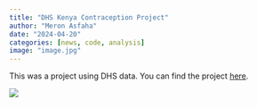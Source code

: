 ```yaml
---
title: "DHS Kenya Contraception Project"
author: "Meron Asfaha"
date: "2024-04-20"
categories: [news, code, analysis]
image: "image.jpg"
---
```


This was a project using DHS data. You can find the project [here](file:///Users/meronasfaha/Documents/GitHub/asfahamd.github.io/posts/FinalProject_KenyaDHS%20copy.html){target="blank"}.

![](thumbnail.jpg)

